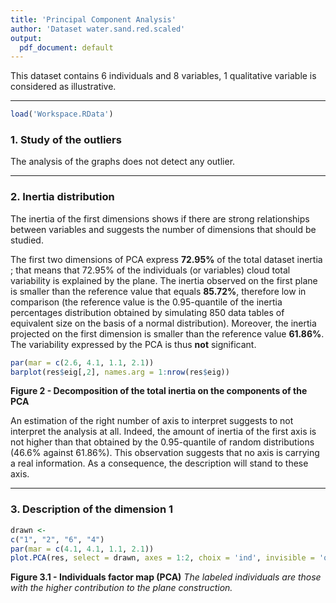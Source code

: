 ```yaml
---
title: 'Principal Component Analysis'
author: 'Dataset water.sand.red.scaled'
output:
  pdf_document: default
---
```

This dataset contains 6 individuals and 8 variables, 1 qualitative variable is considered as illustrative.

- - -

```r
load('Workspace.RData')
```
### 1. Study of the outliers
The analysis of the graphs does not detect any outlier.

- - -

### 2. Inertia distribution
The inertia of the first dimensions shows if there are strong relationships between variables and suggests the number of dimensions that should be studied.

The first two dimensions of PCA express **72.95%** of the total dataset inertia ; that means that 72.95% of the individuals (or variables) cloud total variability is explained by the plane.
The inertia observed on the first plane is smaller than the reference value that equals **85.72%**, therefore low in comparison
(the reference value is the 0.95-quantile of the inertia percentages distribution obtained by simulating 850 data tables of equivalent size on the basis of a normal distribution).
Moreover, the inertia projected on the first dimension is smaller than the reference value **61.86%**.
The variability expressed by the PCA is thus **not** significant.

```r
par(mar = c(2.6, 4.1, 1.1, 2.1))
barplot(res$eig[,2], names.arg = 1:nrow(res$eig))
```

**Figure 2 - Decomposition of the total inertia on the components of the PCA**

An estimation of the right number of axis to interpret suggests to not interpret the analysis at all.
Indeed, the amount of inertia of the first axis is not higher than that obtained by the 0.95-quantile of random distributions (46.6% against 61.86%).
This observation suggests that no axis is carrying a real information.
As a consequence, the description will stand to these axis.

- - -

### 3. Description of the dimension 1

```r
drawn <-
c("1", "2", "6", "4")
par(mar = c(4.1, 4.1, 1.1, 2.1))
plot.PCA(res, select = drawn, axes = 1:2, choix = 'ind', invisible = 'quali', title = '', cex = cex)
```

**Figure 3.1 - Individuals factor map (PCA)**
*The labeled individuals are those with the higher contribution to the plane construction.*

